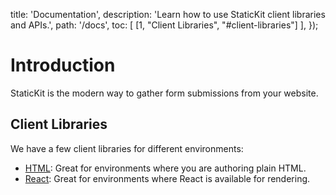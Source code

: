 
  title: 'Documentation',
  description: 'Learn how to use StaticKit client libraries and APIs.',
  path: '/docs',
  toc: [
    [1, "Client Libraries", "#client-libraries"]
  ],
});

# Introduction

StaticKit is the modern way to gather form submissions from your website.

## Client Libraries

We have a few client libraries for different environments:

- [HTML](/docs/html): Great for environments where you are authoring plain HTML.
- [React](/docs/react): Great for environments where React is available for rendering.

